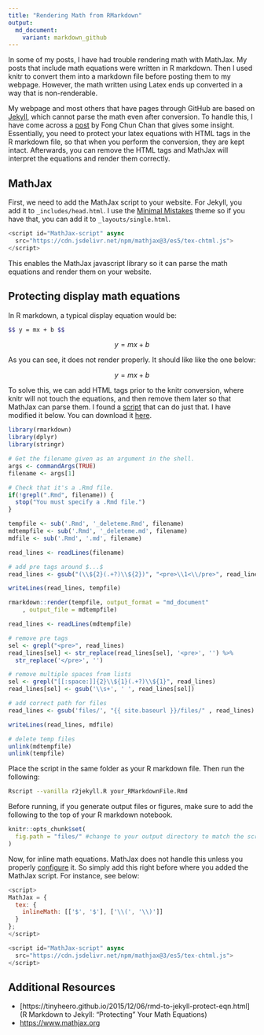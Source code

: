 ```yaml
---
title: "Rendering Math from RMarkdown"
output:
  md_document:
    variant: markdown_github
---
```


In some of my posts, I have had trouble rendering math with MathJax. My posts that include math equations were written in R markdown. Then I used knitr to convert them into a markdown file before posting them to my webpage. However, the math written using Latex ends up converted in a way that is non-renderable. 

My webpage and most others that have pages through GitHub are based on [Jekyll](https://jekyllrb.com), which cannot parse the math even after conversion. To handle this, I have come across a [post](https://tinyheero.github.io/2015/12/06/rmd-to-jekyll-protect-eqn.html) by Fong Chun Chan that gives some insight. Essentially, you need to protect your latex equations with HTML tags in the R markdown file, so that when you perform the conversion, they are kept intact. Afterwards, you can remove the HTML tags and MathJax will interpret the equations and render them correctly.

## MathJax

First, we need to add the MathJax script to your website. For Jekyll, you add it to `_includes/head.html`. I use the [Minimal Mistakes](https://mmistakes.github.io/minimal-mistakes/) theme so if you have that, you can add it to `_layouts/single.html`.

```js
<script id="MathJax-script" async
  src="https://cdn.jsdelivr.net/npm/mathjax@3/es5/tex-chtml.js">
</script>
```

This enables the MathJax javascript library so it can parse the math equations and render them on your website.

## Protecting display math equations

In R markdown, a typical display equation would be:

```bash
$$ y = mx + b $$
```

$$ y = mx + b $$

As you can see, it does not render properly. It should like like the one below:

$$ y = mx + b $$

To solve this, we can add HTML tags prior to the knitr conversion, where knitr will not touch the equations, and then remove them later so that MathJax can parse them. I found a [script](https://gist.github.com/emanuelhuber/11835e6840868029d7c4721b7f7bf465) that can do just that. I have modified it below. You can download it [here](https://github.com/danhtruong/danhtruong.github.io/blob/master/assets/files/r2jekyll.R).
```r
library(rmarkdown)
library(dplyr)
library(stringr)

# Get the filename given as an argument in the shell.
args <- commandArgs(TRUE)
filename <- args[1]

# Check that it's a .Rmd file.
if(!grepl(".Rmd", filename)) {
  stop("You must specify a .Rmd file.")
}

tempfile <- sub('.Rmd', '_deleteme.Rmd', filename)
mdtempfile <- sub('.Rmd', '_deleteme.md', filename)
mdfile <- sub('.Rmd', '.md', filename)

read_lines <- readLines(filename)

# add pre tags around $...$
read_lines <- gsub("(\\${2}(.+?)\\${2})", "<pre>\\1<\\/pre>", read_lines)

writeLines(read_lines, tempfile)

rmarkdown::render(tempfile, output_format = "md_document"
	, output_file = mdtempfile)

read_lines <- readLines(mdtempfile)

# remove pre tags
sel <- grepl("<pre>", read_lines)
read_lines[sel] <- str_replace(read_lines[sel], '<pre>', '') %>%
  str_replace('</pre>', '') 

# remove multiple spaces from lists
sel <- grepl("[[:space:]]{2}\\${1}(.+?)\\${1}", read_lines)
read_lines[sel] <- gsub('\\s+', ' ', read_lines[sel])

# add correct path for files
read_lines <- gsub('files/', "{{ site.baseurl }}/files/" , read_lines) # this one is for me to add correct file path when you have output files, but you can change it to where your files are. 

writeLines(read_lines, mdfile)

# delete temp files
unlink(mdtempfile)
unlink(tempfile)
```

Place the script in the same folder as your R markdown file. Then run the following:
```bash
Rscript --vanilla r2jekyll.R your_RMarkdownFile.Rmd
```

Before running, if you generate output files or figures, make sure to add the following to the top of your R markdown notebook.
```r
knitr::opts_chunk$set(
  fig.path = "files/" #change to your output directory to match the script
)
```

Now, for inline math equations. MathJax does not handle this unless you properly [configure](https://docs.mathjax.org/en/v2.7-latest/options/preprocessors/tex2jax.html) it. So simply add this right before where you added the MathJax script. For instance, see below:
```js
<script>
MathJax = {
  tex: {
    inlineMath: [['$', '$'], ['\\(', '\\)']]
  }
};
</script>

<script id="MathJax-script" async
  src="https://cdn.jsdelivr.net/npm/mathjax@3/es5/tex-chtml.js">
</script>
```

## Additional Resources

  - [https://tinyheero.github.io/2015/12/06/rmd-to-jekyll-protect-eqn.html](R Markdown to Jekyll: "Protecting" Your Math Equations)
  - [https://www.mathjax.org](MathJax)
